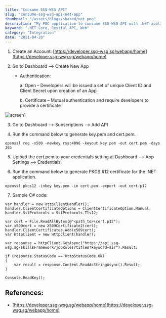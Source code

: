 ```yaml
---
title: "Consume SSG-WSG API"
slug: "consume-ssg-wsg-api-net-app"
thumbnail: "/assets/blogs/shared/net.png"
description: "My POC application to consume SSG-WSG API with .NET application"
keyword: ".NET Core, Restful API, Web"
category: "Integration"
date: "2021-04-20"
---
```


1. Create an Account: [https://developer.ssg-wsg.sg/webapp/home](https://developer.ssg-wsg.sg/webapp/home)

2. Go to Dashboard –> Create New App

    - Authentication: 

        a. Open – Developers will be issued a set of unique Client ID and Client Secret upon creation of an App

        b. Certificate – Mutual authentication and require developers to provide a certificate

![screen1](/assets/blogs/consume-ssg-wsg-api-net-app/screen1.png)

3. Go to Dashboard –> Subscriptions –> Add API

4. Run the command below to generate key.pem and cert.pem.

` openssl req -x509 -newkey rsa:4096 -keyout key.pem -out cert.pem -days 365 `

5. Upload the cert.pem to your credentials setting at Dashboard –> App Settings –> Credentials

6. Run the command below to generate PKCS #12 certificate for the .NET application.

` openssl pkcs12 -inkey key.pem -in cert.pem -export -out cert.p12 `

7. Sample C# code:

```
var handler = new HttpClientHandler();
handler.ClientCertificateOptions = ClientCertificateOption.Manual;
handler.SslProtocols = SslProtocols.Tls12;

var cert = File.ReadAllBytes(@"<path_to>\cert.p12");
var x509cert = new X509Certificate2(cert);
handler.ClientCertificates.Add(x509cert);
var httpClient = new HttpClient(handler);

var response = httpClient.GetAsync("https://api.ssg-wsg.sg/skillsFramework/jobRoles/titles?keyword=air").Result;

if (response.StatusCode == HttpStatusCode.OK)
{
    var result = response.Content.ReadAsStringAsync().Result;
}

Console.ReadKey();

```

## References:

- [https://developer.ssg-wsg.sg/webapp/home](https://developer.ssg-wsg.sg/webapp/home)